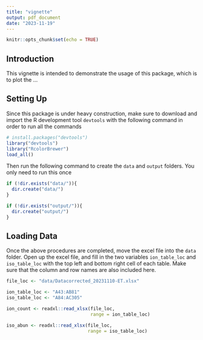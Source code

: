 ```yaml
---
title: "vignette"
output: pdf_document
date: "2023-11-19"
---
```


```r
knitr::opts_chunk$set(echo = TRUE)
```

## Introduction

This vignette is intended to demonstrate the usage of this package, which is to
plot the ...

## Setting Up
Since this package is under heavy construction, make sure to download
and import the R development tool `devtools` with the following command in order
to run all the commands

```r
# install.packages("devtools")
library("devtools")
library("RcolorBrewer")
load_all()
```

Then run the following command to create the `data` and `output` folders. You only
need to run this once

```r
if (!dir.exists("data/")){
  dir.create("data/")
}

if (!dir.exists("output/")){
  dir.create("output/")
}
```


## Loading Data

Once the above procedures are completed, move the excel file into the `data` folder.
Open up the excel file, and fill in the two variables `ion_table_loc` and 
`iso_table_loc` with the top left and bottom right cell of each table. Make sure
that the column and row names are also included here.


```r
file_loc <- "data/Datacorrected_20231110-ET.xlsx"

ion_table_loc <- "A43:AB81"
iso_table_loc <- "A84:AC305"

ion_count <- readxl::read_xlsx(file_loc,
                               range = ion_table_loc)

iso_abun <- readxl::read_xlsx(file_loc,
                              range = iso_table_loc)
```


###
